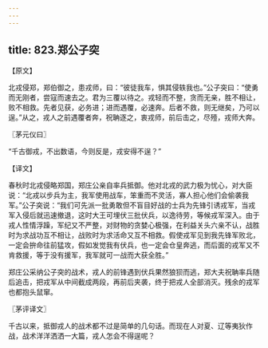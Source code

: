 ```yaml
---
---
---
```

title: 823.郑公子突
---



【原文】

北戎侵郑，郑伯御之，患戎师，曰：“彼徒我车，惧其侵轶我也。”公子突曰：“使勇而无刚者，尝寇而速去之。君为三覆以待之。戎轻而不整，贪而无亲，胜不相让，败不相救。先者见获，必务进；进而遇覆，必速奔。后者不救，则无继矣，乃可以逞。”从之，戎人之前遇覆者奔，祝聃逐之，衷戎师，前后击之，尽殪，戎师大奔。

〖茅元仪曰〗

“千古御戎，不出数语，今则反是，戎安得不逞？”

【译文】

春秋时北戎侵略郑国，郑庄公亲自率兵抵御。他对北戎的武力极为忧心，对大臣说：“北戎以步兵为主，我军使用战车，笨重而不灵活，寡人担心他们会偷袭我军。”公子突说：“我们可先派一批勇敢但不盲目好战的士兵为先锋引诱戎军，当戎军入侵后就迅速撤退，这时大王可埋伏三批伏兵，以逸待劳，等候戎军深入。由于戎人性情浮躁，军纪又不严整，对财物的贪婪心极强，在利益关头六亲不认，战胜时为求战功互不相让，战败时为求活命又互不相救。假使戎军见到我先锋军败北，一定会拚命往前猛攻，假如发觉我有伏兵，也一定会仓皇奔逃，而后面的戎军又不肯救援，等于没有援军，我军就可一战而大获全胜。”

郑庄公采纳公子突的战术，戎人的前锋遇到伏兵果然狼狈而逃，郑大夫祝聃率兵随后追击，把戎军从中间截成两段，再前后夹袭，终于把戎人全部消灭。残余的戎军也都抱头鼠窜。

〖茅评译文〗

千古以来，抵御戎人的战术都不过是简单的几句话。而现在人对夏、辽等夷狄作战，战术洋洋洒洒一大篇，戎人怎会不得逞呢？